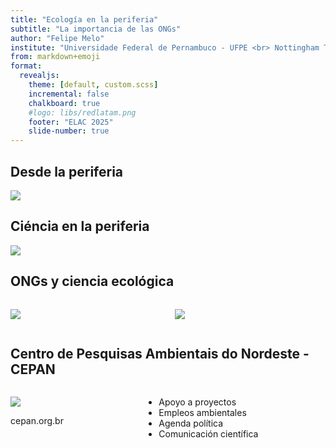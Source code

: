 ```yaml
---
title: "Ecología en la periferia"
subtitle: "La importancia de las ONGs"
author: "Felipe Melo"
institute: "Universidade Federal de Pernambuco - UFPE <br> Nottingham Trent University - UK <br> Presidente ABECO" 
from: markdown+emoji
format:
  revealjs:
    theme: [default, custom.scss]
    incremental: false
    chalkboard: true
    #logo: libs/redlatam.png
    footer: "ELAC 2025"
    slide-number: true
---
```


## Desde la periferia

![](https://upload.wikimedia.org/wikipedia/commons/b/b5/Taxa_de_pobreza_no_Brasil.png)

## Ciéncia en la periferia

![](https://www.leiaja.com/wp-content/uploads/2025/03/54393402785_eff4358517_k-e1743084709923.jpg)

## ONGs y ciencia ecológica

:::{.columns}
:::{.column}

![](libs/ci_logo.png)

:::
:::{.column}

![](libs/livro_usga.jpg)

:::
:::

## Centro de Pesquisas Ambientais do Nordeste - CEPAN

:::{.columns}
:::{.column}

![](libs/cepan.png)

cepan.org.br

:::
:::{.column}

- Apoyo a proyectos
- Empleos ambientales
- Agenda política
- Comunicación científica

:::
:::
